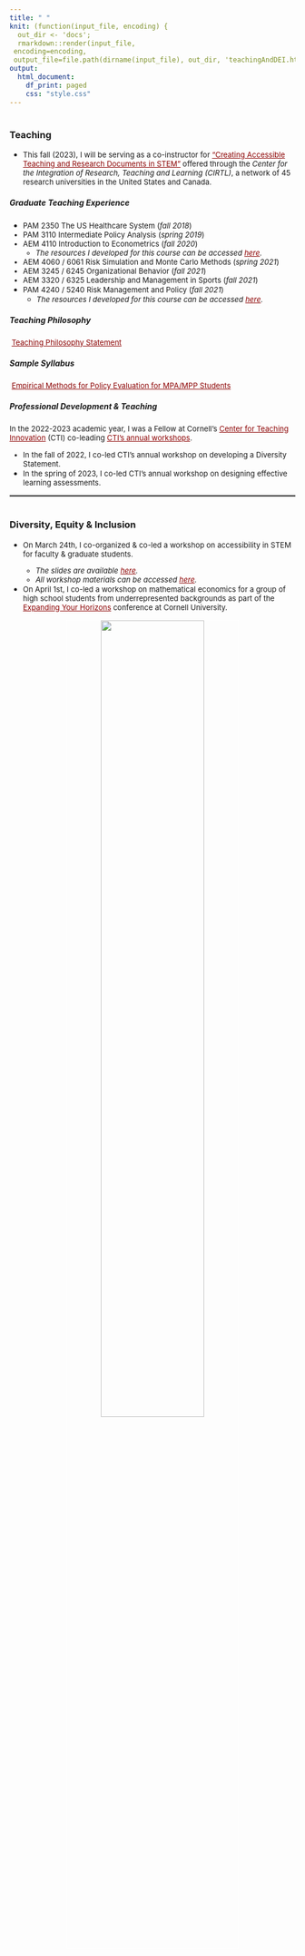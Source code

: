 ```yaml
---
title: " "
knit: (function(input_file, encoding) {
  out_dir <- 'docs';
  rmarkdown::render(input_file,
 encoding=encoding,
 output_file=file.path(dirname(input_file), out_dir, 'teachingAndDEI.html'))})
output:
  html_document:
    df_print: paged
    css: "style.css"
---
```



<div>
<div style="margin-bottom:20px;">
</div>

<center> <h1></h1> </center>

### Teaching ###

- <font size="2"> This fall (2023), I will be serving as a co-instructor for <a href="https://cirtl.net/event/creating-accessible-teaching-and-research-documents-in-stem/2023-11-17/" style="color: #8B0000; text-decoration: underline;">"Creating Accessible Teaching and Research Documents in STEM"</a> offered through the _Center for the Integration of Research, Teaching and Learning (CIRTL)_, a network of 45 research universities in the United States and Canada.</font>

##### Graduate Teaching Experience #####

- <font size="2"> PAM 2350 The US Healthcare System (_fall 2018_)   
- PAM 3110 Intermediate Policy Analysis (_spring 2019_)   
- AEM 4110 Introduction to Econometrics (_fall 2020_)   
  - _The resources I developed for this course can be accessed <a href="https://sites.google.com/cornell.edu/econometric-exercises/" style="color: #8B0000; text-decoration: underline;">here</a>._
- AEM 4060 / 6061 Risk Simulation and Monte Carlo Methods (_spring 2021_)   
- AEM 3245 / 6245 Organizational Behavior (_fall 2021_)   
- AEM 3320 / 6325 Leadership and Management in Sports (_fall 2021_)   
- PAM 4240 / 5240 Risk Management and Policy (_fall 2021_)   
  - _The resources I developed for this course can be accessed <a href="https://sites.google.com/cornell.edu/pam5240resources/home" style="color: #8B0000; text-decoration: underline;">here</a>._  </font>

##### Teaching Philosophy #####   

<font size="2"><p style="text-align: left;">
<span style="text-align: center; display: inline-block;" class="fa fa-2x fa-pencil" aria-hidden="true"></span>
<span class="my-text"><a href="https://github.com/annamalinovskaya/annamalinovskaya/blob/main/TPstatement_spring2023.pdf?raw=true" style="color: #8B0000; text-decoration: underline;">Teaching Philosophy Statement</a></span>
</p></font>

##### Sample Syllabus #####   

<font size="2"><p style="text-align: left;">
<span style="text-align: center; display: inline-block;" class="fa fa-2x fa-pencil" aria-hidden="true"></span>
<span class="my-text"><a href="https://github.com/annamalinovskaya/annamalinovskaya/blob/main/Empirical_Methods_for_Policy_Evaluation_Syllabus.pdf?raw=true" style="color: #8B0000; text-decoration: underline;">Empirical Methods for Policy Evaluation for MPA/MPP Students</a></span>
</p></font>

##### Professional Development & Teaching #####   

<font size="2">In the 2022-2023 academic year, I was a Fellow at Cornell’s <a href="https://teaching.cornell.edu/" style="color: #8B0000; text-decoration: underline;">Center for Teaching Innovation</a> (CTI) co-leading <a href="https://teaching.cornell.edu/current-graduate-programming" style="color: #8B0000; text-decoration: underline;">CTI’s annual workshops</a>. 

+ In the fall of 2022, I co-led CTI's annual workshop on developing a Diversity Statement. 
+ In the spring of 2023, I co-led CTI's annual workshop on designing effective learning assessments.</font>

<hr style="border:0.5px solid gray">

<center> <h1></h1> </center>

### Diversity, Equity & Inclusion ###

- <font size="2">On March 24th, I co-organized & co-led a workshop on accessibility in STEM for faculty & graduate students.
  - _The slides are available <a href="https://docs.google.com/presentation/d/1r6h4OnGrFVzc2kq_xG7hEFsJfFJLq0M0O9-Hv3nhyn0/edit?usp=sharing" style="color: #8B0000; text-decoration: underline;">here</a>._
  - _All workshop materials can be accessed <a href="https://cornell.box.com/s/79l79clrlvd09uyy014so6im10ydp1o3" style="color: #8B0000; text-decoration: underline;">here</a>._ 
- On April 1st, I co-led a workshop on mathematical economics for a group of high school students from underrepresented backgrounds as part of the <a href="https://www.eyh.cornell.edu/index.php" style="color: #8B0000; text-decoration: underline;">Expanding Your Horizons</a> conference at Cornell University.</font>

<center>
<img src="flyer_v4_final.png" style="width:60%;
border:1px solid; border-color:white">
</center>

</div>
<div style="margin-bottom:20px;">
</div>


<!-- Matomo -->
<script>
  var _paq = window._paq = window._paq || [];
  /* tracker methods like "setCustomDimension" should be called before "trackPageView" */
  _paq.push(['trackPageView']);
  _paq.push(['enableLinkTracking']);
  (function() {
    var u="https://amgithub.matomo.cloud/";
    _paq.push(['setTrackerUrl', u+'matomo.php']);
    _paq.push(['setSiteId', '1']);
    var d=document, g=d.createElement('script'), s=d.getElementsByTagName('script')[0];
    g.async=true; g.src='//cdn.matomo.cloud/amgithub.matomo.cloud/matomo.js'; s.parentNode.insertBefore(g,s);
  })();
</script>
<!-- End Matomo Code -->
